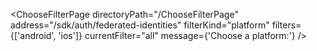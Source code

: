 

<ChooseFilterPage
  directoryPath="/ChooseFilterPage"
  address="/sdk/auth/federated-identities"
  filterKind="platform"
  filters={['android', 'ios']}
  currentFilter="all"
  message={'Choose a platform:'}
/>
